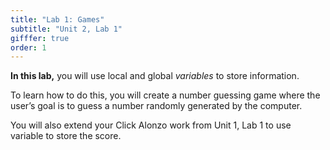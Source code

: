 ```yaml
---
title: "Lab 1: Games"
subtitle: "Unit 2, Lab 1"
gifffer: true
order: 1
---
```


::: learn

**In this lab,** you will use local and global <em>variables</em> to store information. 

To learn how to do this, you will create a number guessing game where the user's goal is to guess a number randomly generated by the computer.

You will also extend your Click Alonzo work from Unit 1, Lab 1 to use variable to store the score.

:::



